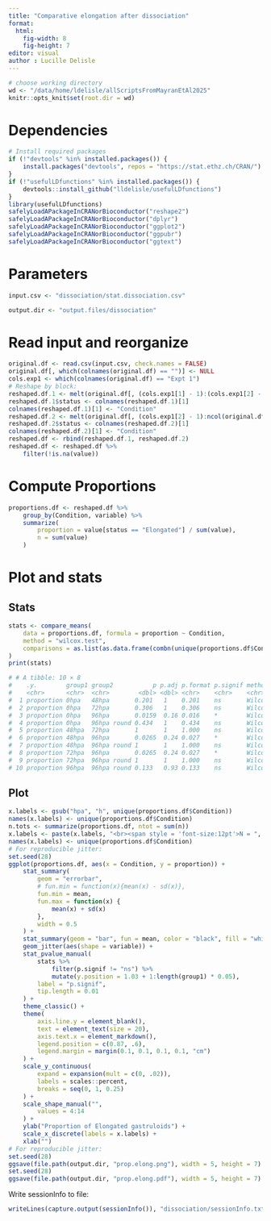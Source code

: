 ```yaml
---
title: "Comparative elongation after dissociation"
format:
  html:
    fig-width: 8
    fig-height: 7
editor: visual
author : Lucille Delisle
---
```


```r
# choose working directory
wd <- "/data/home/ldelisle/allScriptsFromMayranEtAl2025"
knitr::opts_knit$set(root.dir = wd)
```

# Dependencies

```r
# Install required packages
if (!"devtools" %in% installed.packages()) {
    install.packages("devtools", repos = "https://stat.ethz.ch/CRAN/")
}
if (!"usefulLDfunctions" %in% installed.packages()) {
    devtools::install_github("lldelisle/usefulLDfunctions")
}
library(usefulLDfunctions)
safelyLoadAPackageInCRANorBioconductor("reshape2")
safelyLoadAPackageInCRANorBioconductor("dplyr")
safelyLoadAPackageInCRANorBioconductor("ggplot2")
safelyLoadAPackageInCRANorBioconductor("ggpubr")
safelyLoadAPackageInCRANorBioconductor("ggtext")
```


# Parameters

```r
input.csv <- "dissociation/stat.dissociation.csv"

output.dir <- "output.files/dissociation"
```


# Read input and reorganize

```r
original.df <- read.csv(input.csv, check.names = FALSE)
original.df[, which(colnames(original.df) == "")] <- NULL
cols.exp1 <- which(colnames(original.df) == "Expt 1")
# Reshape by block:
reshaped.df.1 <- melt(original.df[, (cols.exp1[1] - 1):(cols.exp1[2] - 2)])
reshaped.df.1$status <- colnames(reshaped.df.1)[1]
colnames(reshaped.df.1)[1] <- "Condition"
reshaped.df.2 <- melt(original.df[, (cols.exp1[2] - 1):ncol(original.df)])
reshaped.df.2$status <- colnames(reshaped.df.2)[1]
colnames(reshaped.df.2)[1] <- "Condition"
reshaped.df <- rbind(reshaped.df.1, reshaped.df.2)
reshaped.df <- reshaped.df %>%
    filter(!is.na(value))
```

# Compute Proportions

```r
proportions.df <- reshaped.df %>%
    group_by(Condition, variable) %>%
    summarize(
        proportion = value[status == "Elongated"] / sum(value),
        n = sum(value)
    )
```

# Plot and stats

## Stats

```r

stats <- compare_means(
    data = proportions.df, formula = proportion ~ Condition,
    method = "wilcox.test",
    comparisons = as.list(as.data.frame(combn(unique(proportions.df$Condition), 2)))
)
print(stats)
```

```r
# # A tibble: 10 × 8
#    .y.        group1 group2           p p.adj p.format p.signif method
#    <chr>      <chr>  <chr>        <dbl> <dbl> <chr>    <chr>    <chr>
#  1 proportion 0hpa   48hpa       0.201   1    0.201    ns       Wilcoxon
#  2 proportion 0hpa   72hpa       0.306   1    0.306    ns       Wilcoxon
#  3 proportion 0hpa   96hpa       0.0159  0.16 0.016    *        Wilcoxon
#  4 proportion 0hpa   96hpa round 0.434   1    0.434    ns       Wilcoxon
#  5 proportion 48hpa  72hpa       1       1    1.000    ns       Wilcoxon
#  6 proportion 48hpa  96hpa       0.0265  0.24 0.027    *        Wilcoxon
#  7 proportion 48hpa  96hpa round 1       1    1.000    ns       Wilcoxon
#  8 proportion 72hpa  96hpa       0.0265  0.24 0.027    *        Wilcoxon
#  9 proportion 72hpa  96hpa round 1       1    1.000    ns       Wilcoxon
# 10 proportion 96hpa  96hpa round 0.133   0.93 0.133    ns       Wilcoxon
```

## Plot

```r
x.labels <- gsub("hpa", "h", unique(proportions.df$Condition))
names(x.labels) <- unique(proportions.df$Condition)
n.tots <- summarize(proportions.df, ntot = sum(n))
x.labels <- paste(x.labels, "<br><span style = 'font-size:12pt'>N = ", n.tots$ntot[match(names(x.labels), n.tots$Condition)], "</span>")
names(x.labels) <- unique(proportions.df$Condition)
# For reproducible jitter:
set.seed(28)
ggplot(proportions.df, aes(x = Condition, y = proportion)) +
    stat_summary(
        geom = "errorbar",
        # fun.min = function(x){mean(x) - sd(x)},
        fun.min = mean,
        fun.max = function(x) {
            mean(x) + sd(x)
        },
        width = 0.5
    ) +
    stat_summary(geom = "bar", fun = mean, color = "black", fill = "white") +
    geom_jitter(aes(shape = variable)) +
    stat_pvalue_manual(
        stats %>%
            filter(p.signif != "ns") %>%
            mutate(y.position = 1.03 + 1:length(group1) * 0.05),
        label = "p.signif",
        tip.length = 0.01
    ) +
    theme_classic() +
    theme(
        axis.line.y = element_blank(),
        text = element_text(size = 20),
        axis.text.x = element_markdown(),
        legend.position = c(0.87, .6),
        legend.margin = margin(0.1, 0.1, 0.1, 0.1, "cm")
    ) +
    scale_y_continuous(
        expand = expansion(mult = c(0, .02)),
        labels = scales::percent,
        breaks = seq(0, 1, 0.25)
    ) +
    scale_shape_manual("",
        values = 4:14
    ) +
    ylab("Proportion of Elongated gastruloids") +
    scale_x_discrete(labels = x.labels) +
    xlab("")
# For reproducible jitter:
set.seed(28)
ggsave(file.path(output.dir, "prop.elong.png"), width = 5, height = 7)
set.seed(28)
ggsave(file.path(output.dir, "prop.elong.pdf"), width = 5, height = 7)
```

Write sessionInfo to file:

```r
writeLines(capture.output(sessionInfo()), "dissociation/sessionInfo.txt")
```
